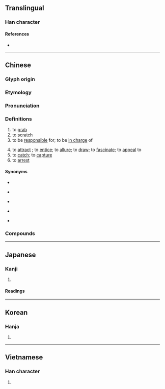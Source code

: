 {{character info}}
==Translingual==

===Han character===
{{Han char|rn=64|rad=手|as=04|sn=7|four=52030|canj=QHLO,XQHLO|ids=⿰扌爪}}

====References====
* {{Han ref|kx=0421.110|dkj=11885|dj=0768.110|hdz=31839.010|uh=6293|ud=25235|bh=A7EC|bd=42988}}

----

==Chinese==
{{zh-forms}}

===Glyph origin===
{{Han etym}}

===Etymology===
{{rfe|zh|Is /-ua/ irregular? How did it develop?}}

===Pronunciation===
{{zh-pron
|m=zhuā
|ma=Zh-zhuā.oga
|m-s=zua1
|c=zaau2,zaa1
|c-t=
|g=
|h=pfs=
|j=
|mb=cuá
|md=
|mn=ml:choa/tw,zz:jiàu/tw:giàu/twv,ph:liàu
|mn-t=zua1
|w=1tsau
|x=
|mc=y
|oc=y
|cat=v
}}

===Definitions===
{{zh-hanzi}}

# to [[grab]]
# to [[scratch]] {{gl|with nails, claws, etc.}}
# to be [[responsible]] for; to be [[in charge]] of
#: {{zh-x|狠 抓 產品 質量|to strengthen quality control of products}}
# to [[attract]] {{gl|the [[attention]] of someone or something}}; to [[entice]]; to [[allure]]; to [[draw]]; to [[fascinate]]; to [[appeal]] to
# to [[catch]]; to [[capture]]
# to [[arrest]]

====Synonyms====
* {{s|to scratch}}
{{zh-dial|搔}}
* {{s|to be responsible for}} {{zh-l|主管}}
* {{s|to attract}}
{{zh-syn-saurus|招引}}
* {{s|to catch}}
{{zh-dial|捉}}
* {{s|to arrest}}
{{zh-syn-saurus|逮捕}}
{{zh-dial|逮捕}}

===Compounds===
{{zh-der|一把抓|抓抓掗掗|抓工夫|抓破臉兒|抓藥|搔耳抓腮|抓角兒|抓狂|抓舉|抓彩|抓週|抓子兒|搔首抓耳|抓權|抓弄|抓著癢處|抓膘|抓乖賣俏|抓尖要強|抓緊|抓哏|抓住|抓一把|抓辮子|抓撓兒|抓尋|抓癢|抓髻|抓頭挖耳|抓乖|抓尖兒|瞎抓|抓耳搔腮|抓鬮|照方兒抓|抓大頭|拐抓|抓抓撓撓|抓瞎|抓撓|抓碴兒|抓耳撓腮|抓牢|飛抓|鷹抓燕雀|隔靴抓癢}}

{{zh-cat|Elementary}}

----

==Japanese==

===Kanji===
{{ja-kanji|grade=|rs=手04}}

# {{rfdef|ja|sort=手04}}

====Readings====
{{ja-readings
|goon=しょう<せう
|kanon=そう<さう
|kun=つま-む, つね-る}}

----

==Korean==

===Hanja===
{{ko-hanja|hangeul=조|eumhun=}}

# {{rfdef|ko|sort=手04}}

----

==Vietnamese==

===Han character===
{{vi-readings|rs=手04|reading=co, trảo}}

# {{rfdef|vi|sort=手04}}

{{cln|vi|Han tu}}